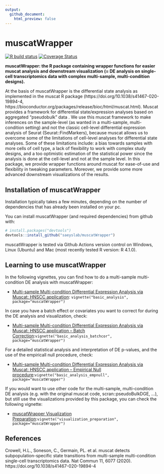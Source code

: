 ```yaml
---
output:
  github_document:
    html_preview: false
---
```


<!-- README.md is generated from README.Rmd. Please edit that file -->

<!-- github markdown built using
rmarkdown::render("README.Rmd",output_format = "md_document")
-->

# muscatWrapper

<!-- badges: start -->
[![R build status](https://github.com/saeyslab/muscatWrapper/workflows/R-CMD-check-bioc/badge.svg)](https://github.com/saeyslab/muscatWrapper/actions)
[![Coverage Status](https://codecov.io/gh/saeyslab/muscatWrapper/branch/master/graph/badge.svg?token=VRCzhbDGBc)](https://codecov.io/gh/saeyslab/muscatWrapper)

<!-- badges: end -->

**muscatWrapper: the R package containing wrapper functions for easier muscat analysis and downstream visualization (= DE analysis on single-cell transcriptomics data with complex multi-sample, multi-condition designs).** 

At the basis of muscatWrapper is the differential state analysis as implemented in the muscat R package (https://doi.org/10.1038/s41467-020-19894-4, https://bioconductor.org/packages/release/bioc/html/muscat.html). Muscat provides a framework for differential state/expression analyses based on aggregated “pseudobulk” data . We use this muscat framework to make inferences on the sample-level (as wanted in a multi-sample, multi-condition setting) and not the classic cell-level differential expression analysis of Seurat (Seurat::FindMarkers), because muscat allows us to overcome some of the limitations of cell-level analyses for differential state analyses. Some of these limitations include: a bias towards samples with more cells of cell type, a lack of flexibility to work with complex study designs, and a too optimistic estimation of the statistical power since the analysis is done at the cell-level and not at the sample level. 
In this package, we provide wrapper functions around muscat for ease-of-use and flexibility in tweaking parameters. Moreover, we provide some more advanced downstream visualizations of the results.

## Installation of muscatWrapper

Installation typically takes a few minutes, depending on the number of dependencies that has already been installed on your pc.

You can install muscatWrapper (and required dependencies) from github with:

```r
# install.packages("devtools")
devtools::install_github("saeyslab/muscatWrapper")
```

muscatWrapper is tested via Github Actions version control on Windows, Linux (Ubuntu) and Mac (most recently tested R version: R 4.1.0).

## Learning to use muscatWrapper

In the following vignettes, you can find how to do a multi-sample multi-condition DE analysis with muscatWrapper:

* [Multi-sample Multi-condition Differential Expression Analysis via Muscat: HNSCC application](vignettes/basic_analysis.md): `vignette("basic_analysis", package="muscatWrapper")`

In case you have a batch effect or covariates you want to correct for during the DE analysis and visualization, check: 

* [Multi-sample Multi-condition Differential Expression Analysis via Muscat: HNSCC application -- Batch Correction](vignettes/basic_analysis_batchcor.md):`vignette("basic_analysis_batchcor", package="muscatWrapper")`

For a detailed statistical analysis and interpretation of DE p-values, and the use of the empiricall null procedure, check: 

* [Multi-sample Multi-condition Differential Expression Analysis via Muscat: HNSCC application -- Empirical Null procedure](vignettes/basic_analysis_empnull.md):`vignette("basic_analysis_empnull", package="muscatWrapper")`

If you would want to use other code for the multi-sample, multi-condition DE analysis (e.g. with the original muscat code, scran::pseudoBulkDGE, ...), but still use the visualizations provided by this package, you can check the following vignette:

* [muscatWrapper Visualization Preparation](vignettes/visualization_preparation.md):`vignette("visualization_preparation", package="muscatWrapper")`


## References

Crowell, H.L., Soneson, C., Germain, PL. et al. muscat detects subpopulation-specific state transitions from multi-sample multi-condition single-cell transcriptomics data. Nat Commun 11, 6077 (2020). https://doi.org/10.1038/s41467-020-19894-4

